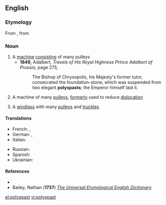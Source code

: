 ==English==

===Etymology===
From {{etyl|la|en}} {{term|polyspaston||hoisting-tackle with many pulleys|lang=la}}, from {{etyl|grc|en}} {{term|πολύσπαστον||compound pulley|tr=poluspaston|lang=grc|sc=polytonic}}

===Noun===
{{en-noun}}

# A [[machine]] [[consist]]ing of many pulleys
#* '''1849,''' Adalbert, ''Travels of His Royal Highness Prince Adalbert of Prussia'', page 275,
#*: The Bishop of Chrysopolis, his Majesty's former tutor, consecrated the foundation-stone, which was suspended from two elegant '''polyspasts'''; the Emperor himself laid it.
# {{context|surgical|lang=en}} A machine of many [[pulley]]s, [[formerly]] used to reduce [[dislocation]]
# {{context|mechanics|lang=en}} A [[windlass]] with many [[pulley|pulleys]] and [[truckle]]s

====Translations====
{{trans-top|machine consisting of many pulleys}}
* French: {{t+|fr|polyspaste|m}}, {{t+|fr|moufle|f}}
* German: {{t+|de|Flaschenzug|m}}, {{t|de|Zugwerk|n}}
* Italian: {{t|it|polispasto|m}}
{{trans-mid}}
* Russian: {{t+|ru|полиспаст}}
* Spanish: {{t|es|polispasto|m}}
* Ukrainian: {{t|uk|поліспаст}}
{{trans-bottom}}

====References====
* {{R:Webster 1913|polyspast}}
* Bailey, Nathan ('''1737''') [http://books.google.co.uk/books?id=VuYIAAAAQAAJ&printsec=frontcover&dq=polyspast+-webster+-webster%27s+-websters#PPT626,M1 ''The Universal Etymological English Dictionary'']

[[el:polyspast]]
[[vi:polyspast]]